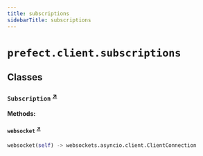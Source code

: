 ```yaml
---
title: subscriptions
sidebarTitle: subscriptions
---
```


# `prefect.client.subscriptions`

## Classes

### `Subscription` <sup><a href="https://github.com/prefecthq/prefect/blob/main/src/prefect/client/subscriptions.py#L23" target="_blank">↗</a></sup>

**Methods:**

#### `websocket` <sup><a href="https://github.com/prefecthq/prefect/blob/main/src/prefect/client/subscriptions.py#L49" target="_blank">↗</a></sup>

```python
websocket(self) -> websockets.asyncio.client.ClientConnection
```
